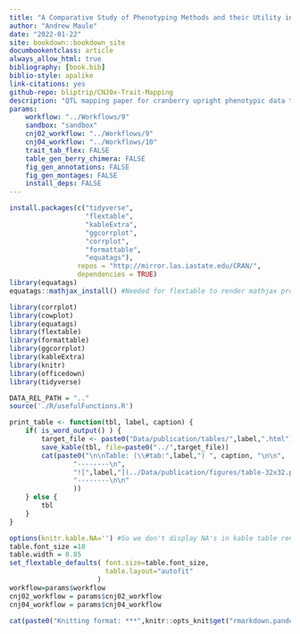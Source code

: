 ```yaml
--- 
title: "A Comparative Study of Phenotyping Methods and their Utility in Mapping Quantitative Trait Loci for the Advancement of _Vaccinium macrocarpon Ait._ Breeding Germplasm"
author: "Andrew Maule"
date: "2022-01-22"
site: bookdown::bookdown_site
documbookentclass: article
always_allow_html: true
bibliography: [book.bib] 
biblio-style: apalike
link-citations: yes
github-repo: bliptrip/CNJ0x-Trait-Mapping
description: "QTL mapping paper for cranberry upright phenotypic data taken from 2011-2014.  Uprights came from Rutgers University P.E. Marucci Center in Chatsworth, NJ, USA"
params:
    workflow: "../Workflows/9"
    sandbox: "sandbox"
    cnj02_workflow: "../Workflows/9"
    cnj04_workflow: "../Workflows/10"
    trait_tab_flex: FALSE
    table_gen_berry_chimera: FALSE
    fig_gen_annotations: FALSE
    fig_gen_montages: FALSE
    install_deps: FALSE
---
```


```r
install.packages(c("tidyverse",
                   "flextable",
                   "kableExtra",
                   "ggcorrplot",
                   "corrplot",
                   "formattable",
                   "equatags"), 
                 repos = "http://mirror.las.iastate.edu/CRAN/", 
                 dependencies = TRUE)
library(equatags)
equatags::mathjax_install() #Needed for flextable to render mathjax properly
```

```r
library(corrplot)
library(cowplot)
library(equatags)
library(flextable)
library(formattable)
library(ggcorrplot)
library(kableExtra)
library(knitr)
library(officedown)
library(tidyverse)

DATA_REL_PATH = ".."
source('./R/usefulFunctions.R')

print_table <- function(tbl, label, caption) {
    if( is_word_output() ) {
        target_file <- paste0("Data/publication/tables/",label,".html")
        save_kable(tbl, file=paste0("../",target_file))
        cat(paste0("\n\nTable: (\\#tab:",label,") ", caption, "\n\n",
                "--------\n",
                "![",label,"](../Data/publication/figures/table-32x32.png) [Table Link](",target_file,")\n",
                "--------\n\n"
                ))
    } else {
        tbl
    }
}

```

```r
options(knitr.kable.NA='') #So we don't display NA's in kable table renderings.
table.font_size =10
table.width = 0.85
set_flextable_defaults( font.size=table.font_size,
                        table.layout="autofit"
                      )
workflow=params$workflow
cnj02_workflow = params$cnj02_workflow
cnj04_workflow = params$cnj04_workflow
```

```r
cat(paste0("Knitting format: ***",knitr::opts_knit$get("rmarkdown.pandoc.to"),"***\n"))
```
